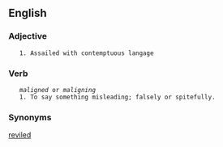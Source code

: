 ==English==

===Adjective===
    1. Assailed with contemptuous langage

===Verb===
    ''maligned'' or ''maligning'' 
    1. To say something misleading; falsely or spitefully.

===Synonyms===
[[reviled]]